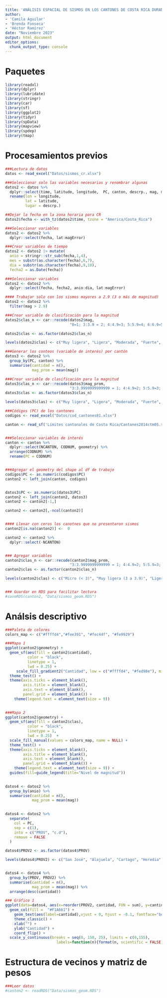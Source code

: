 ```yaml
---
title: 'ANÁLISIS ESPACIAL DE SISMOS EN LOS CANTONES DE COSTA RICA DURANTE EL PERIODO 2010-2022'
author:
- 'Camila Aguilar'
- 'Brenda Fonseca'
- 'Héctor Ramírez'
date: "Noviembre 2023"
output: html_document
editor_options: 
  chunk_output_type: console
---
```


# Paquetes

```r
library(readxl)
library(dplyr)
library(lubridate)
library(stringr)
library(car)
library(sf)
library(ggplot2)
library(tidyr)
library(spData)
library(mapview)
library(spdep)
library(tmap)
```


# Procesamientos previos

```r
###Lectura de datos
datos <- read_excel("Datos/sismos_cr.xlsx")
```


```r
###Seleccionar solo las variables necesarias y renombrar algunas
datos2 <- datos %>% 
  dplyr::select(time, latitude, longitude,  PC, canton, descrp., mag, magError) %>% 
  rename(lon = longitude,
         lat = latitude,
         lugar = descrp.)
```


```r
##Dejar la fecha en la zona horaria para CR
datos2$fecha <- with_tz(datos2$time, tzone = "America/Costa_Rica")
```

```r
###Seleccionar variables
datos2 <- datos2 %>% 
  dplyr::select(fecha, lat:magError)
```



```r
###Crear variables de tiempo
datos2 <- datos2 |> mutate(
  anio = stringr::str_sub(fecha,1,4),
  mes = substr(as.character(fecha),6,7),
  dia = substr(as.character(fecha),9,10),
  fecha2 = as.Date(fecha))
```


```r
###Seleccionar variables
datos2 <- datos2 %>% 
  dplyr::select(fecha, fecha2, anio:dia, lat:magError)
```

```r
#### Trabajar solo con los sismos mayores a 2.9 (3 o más de magnitud)
datos2 <- datos2 %>% 
  filter(mag > 2.9)
```



```r
###Crear variable de clasificación para la magnitud
datos2$clas_n <- car::recode(datos2$mag,
                             "0=1; 3:3.9 = 2; 4:4.9=3; 5:5.9=4; 6:6.9=5; 7:7.9=6")

datos2$clas <- as.factor(datos2$clas_n)

levels(datos2$clas) <- c("Muy ligera", "Ligera", "Moderada", "Fuerte", "Muy fuerte")
```



```r
###Generar los conteos (variable de interés) por cantón
datos3 <- datos2 %>% 
  group_by(PC, canton) %>% 
  summarise(cantidad = n(),
            mag_prom = mean(mag))

###Crear variable de clasificación para la magnitud
datos3$clas_n <- car::recode(datos3$mag_prom,
                             "3:3.9999999999999 = 1; 4:4.9=2; 5:5.9=3; 6:6.9=4; 7:7.9=5")
datos3$clas <- as.factor(datos3$clas_n)

levels(datos3$clas) <- c("Muy ligera", "Ligera", "Moderada", "Fuerte", "Muy fuerte")
```




```r
###Códigos (PC) de los cantones
codigos <- read_excel("Datos/cod_cantones81.xlsx")

canton <- read_sf('Límites cantonales de Costa Rica/Cantones2014ctm05.shp')


###Seleccionar variables de interés
canton <- canton %>% 
  dplyr::select(NCANTON, CODNUM, geometry) %>% 
  arrange(CODNUM) %>% 
  rename(PC = CODNUM)


###Agregar el geometry del shape al df de trabajo
codigos$PC <- as.numeric(codigos$PC)
canton2 <- left_join(canton, codigos)


datos3$PC <- as.numeric(datos3$PC)
canton2 <- left_join(canton2, datos3)
canton2 <- canton2[-1,]

canton2 <- canton2[,-ncol(canton2)]


#### Llenar con ceros los canotnes que no presentaron sismos
canton2[is.na(canton2)] <-  0

canton2 <- canton2 %>% 
  dplyr::select(-NCANTON)


### Agregar variables
canton2$clas_n <- car::recode(canton2$mag_prom,
                             "3:3.9999999999999 = 1; 4:4.9=2; 5:5.9=3; 6:6.9=4; 7:7.9=5")
canton2$clas <- as.factor(canton2$clas_n)

levels(canton2$clas) <- c("Micro (< 3)", "Muy ligera (3 a 3.9)", "Ligera (4 a 4.9)", "Moderada (5 a 5.9)")


### Guardar en RDS para facilitar lectura
#saveRDS(canton2, "Data/sismos_geom.RDS")
```


# Análsis descriptivo


```r
###Paleta de colores
colors_map <- c("#ffffd4","#fee391", "#fec44f", "#fe9929")
```


```r
###Mapa 1
ggplot(canton2$geometry) +
  geom_sf(aes(fill = canton2$cantidad), 
          color = "black",
          linetype = 1,
          lwd = 0.25) +
     scale_fill_gradient2("Cantidad", low = c("#ffffd4", "#fed98e"), mid = "#fe9929", high = c("#d95f0e","#993404"), midpoint = 20, breaks=c(0, 10, 20, 30, 40), limits=c(0,42), labels=c(0, 10, 20, 30, 40)) +
  theme_test() +
  theme(axis.ticks = element_blank(), 
        axis.title = element_blank(), 
        axis.text = element_blank(), 
        panel.grid = element_blank()) +
    theme(legend.text = element_text(size = 9)) 
 

```


```r
###Mapa 2
ggplot(canton2$geometry) +
  geom_sf(aes(fill = canton2$clas), 
          color = "black",
          linetype = 1,
          lwd = 0.25)  +
  scale_fill_manual(values = colors_map, name = NULL) +
  theme_test() +
  theme(axis.ticks = element_blank(), 
        axis.title = element_blank(), 
        axis.text = element_blank(), 
        panel.grid = element_blank()) +
    theme(legend.text = element_text(size = 9)) +
  guides(fill=guide_legend(title="Nivel de magnitud"))
 
```



```r
datos4 <- datos2 %>% 
  group_by(anio) %>% 
  summarise(cantidad = n(),
            mag_prom = mean(mag))
  
```


```r
datos4 <- datos2 %>% 
  separate(
    col = PC,
    sep = c(1),
    into = c("PROV", "c.d"), 
    remove = FALSE
  )

datos4$PROV2 <- as.factor(datos4$PROV)

levels(datos4$PROV2) <- c("San José", "Alajuela", "Cartago", "Heredia", "Guanacaste", "Puntarenas", "Limón")


datos4 <- datos4 %>% 
  group_by(PROV, PROV2) %>% 
  summarise(cantidad = n(),
            mag_prom = mean(mag)) %>% 
  arrange(desc(cantidad))
```


```r
### Gráfico 1
ggplot(data=datos4, aes(x=reorder(PROV2, cantidad, FUN = sum), y=cantidad)) +
  geom_col(fill =  "#F1A661") +
    geom_text(aes(label=cantidad),vjust = 0, hjust = -0.1, fontface="bold", size = 3.3) +
    theme_classic() +
    xlab("") +
    ylab("Cantidad") +
    coord_flip() +
  scale_y_continuous(breaks = seq(0, 150, 25), limits = c(0,155), 
                       labels=function(n){format(n, scientific = FALSE)})
```



# Estructura de vecinos y matriz de pesos

```r
###Leer datos
#canton2 <- readRDS("Data/sismos_geom.RDS")
```

